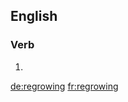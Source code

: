 ==English==

===Verb===
{{head|en|present participle}}

# {{present participle of|regrow|lang=en|nocat=1}}

[[de:regrowing]]
[[fr:regrowing]]